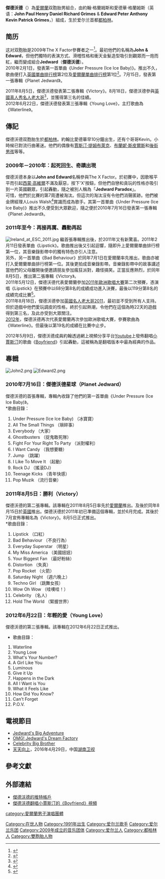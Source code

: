 {{Link style|time=2015-12-13T12:31:46+00:00}}
{{藝人
| 姓名     = Jedward<br />傑德沃德
| 別名     = John & Edward
| 類型     = 組合
| 圖片     = Jedward-original.jpg
| 圖片尺寸 = 250px
| 國籍     = {{IRE}}
| 出生日期 = {{birth date and age|1991|10|16}}
| 出生地點 = {{IRE}}[[都柏林|都柏林]]
| 音樂類型 = [[流行曲|流行曲]]<br>[[嘻哈|嘻哈]]
| 出道作   = Under Pressure（Ice Ice Baby）
| 代表作   = Under Pressure（Ice Ice Baby）<br />Lipstick<br />Bad Behaviour
| 樂器     = 
| 活躍年代 = 2009年至今
| 唱片公司 = {{Plainlist|
* [[索尼音樂娛樂|索尼音樂娛樂]]<br>（2010年1月－2010年3月）
* [[環球唱片|環球唱片]]<br>（2010年3月－）
}}
| 網站 = {{URL|www.planetjedward.net}}
| 現任成員 = John & Edward Grimes <br />（[[双胞胎|双胞胎]]）
}}
'''傑德沃德'''（{{lang-en|Jedward}}）為[[愛爾蘭|愛爾蘭]]双胞胎男組合，由約翰·格蘭姆斯和愛德華·格蘭姆斯（英语：'''John Paul Henry Daniel Richard Grimes''' & '''Edward Peter Anthony Kevin Patrick Grimes'''，{{bd|1991年|10月16日}}）組成，生於爱尔兰首都[[都柏林|都柏林]]。

== 简历 == 
这对双胞胎是2009年The X Factor參賽者之一<ref>{{Citation | title = Jedward twins 'offered £50,000 to replace Jordan on I'm A Celebrity | newspaper = Telegraph | date = 2009年11月24日 | url = http://www.telegraph.co.uk/culture/tvandradio/x-factor/6641607/Jedward-twins-offered-50000-to-replace-Jordan-on-Im-A-Celebrity.html | accessdate = 2011年9月22日 | archive-date = 2019年6月18日 | archive-url = https://web.archive.org/web/20190618104658/https://www.telegraph.co.uk/culture/tvandradio/x-factor/6641607/Jedward-twins-offered-50000-to-replace-Jordan-on-Im-A-Celebrity.html | dead-url = no }}</ref>。最初他們的名稱為'''John & Edward'''，但他們獨特的表演方式、滑稽性格和衝天金髮造型吸引到觀眾而一炮而紅，繼而變成組合'''Jedward'''（'''傑德沃德'''）。<br />

2010年2月1日，發表第一首單曲《Under Pressure (Ice Ice Baby)》。推出不久，歌曲便打入[[英國單曲排行榜|英國單曲排行榜]]第2位及[[愛爾蘭單曲排行榜|愛爾蘭單曲排行榜]]第1位<ref>{{Citation | title = Jedward ft. Vanilla Ice - 'Under Pressure (Ice Ice Baby)' | newspaper = BBC | date = 2010年2月2日 | url = http://www.bbc.co.uk/blogs/chartblog/2010/02/jedward_ft_vanilla_ice_under_p.shtml | accessdate = 2011年9月22日 | archive-date = 2020年10月26日 | archive-url = https://web.archive.org/web/20201026231707/https://www.bbc.co.uk/blogs/chartblog/2010/02/jedward_ft_vanilla_ice_under_p.shtml | dead-url = no }}</ref>。7月15日，發表第一張專輯《Planet Jedward》。

2011年8月5日，傑德沃德發表第二張專輯《Victory》。8月18日，傑德沃德參與[[英國|英國]][[真人秀|真人秀]][[名人老大哥|名人老大哥]]<ref>{{Citation | title = Jedward twins enter 'Celebrity Big Brother' | newspaper = The Irish Times | date = 2011年8月19日 | url = http://www.irishtimes.com/newspaper/ireland/2011/0819/1224302708462.html | accessdate = 2011年9月22日 | archive-date = 2011年8月20日 | archive-url = https://web.archive.org/web/20110820114053/http://www.irishtimes.com/newspaper/ireland/2011/0819/1224302708462.html | dead-url = no }}</ref>，並獲得第三名的佳績。<br />

2012年6月22日，傑德沃德發表第三張專輯《Young Love》，主打歌曲為《Waterline》。

==傳記==
傑德沃德双胞胎生於[[都柏林|都柏林]]。約翰比愛德華早10分鐘出生，还有个哥哥Kevin。小時候已對流行曲著迷。他們的偶像有[[賈斯汀·提姆布萊克|賈斯汀·提姆布萊克]]、[[布蘭妮·斯皮爾斯|布蘭妮·斯皮爾斯]]和[[後街男孩|後街男孩]]等等。
===2009年－2010年：起死回生、奇蹟出現===
傑德沃德本身以'''John and Edward'''名稱參與The X Factor。於初賽中，因歌喉平平而引起[[西蒙·高維爾|西蒙·高維爾]]不滿及厭惡，按下'X'按鈕，但他們自戀和貪玩的性格亦吸引到一片英國觀眾，引起轟動，隨之被別人稱為「'''Jedward Paradox'''」。<br />

可惜，他們於比賽的第7周遭被淘汰。但這次的淘汰沒有令他們消聲匿跡。他們被金牌經理人Louis Walsh<ref>{{Citation | title = How rich is X Factor's Louis Walsh? | newspaper = This is MONEY | date = 2011年1月26日 | url = http://www.thisismoney.co.uk/money/article-1708117/How-rich-is-X-Factors-Louis-Walsh.html | accessdate = 2011年9月22日 | archive-date = 2019年6月17日 | archive-url = https://web.archive.org/web/20190617030204/https://www.thisismoney.co.uk/money/article-1708117/How-rich-is-X-Factors-Louis-Walsh.html | dead-url = no }}</ref>賞識而成為歌手。其第一首單曲《Under Pressure (Ice Ice Baby)》推出不久便受到大眾歡迎，隨之便於2010年7月16日發表第一張專輯《Planet Jedward》。<br />

===2011年至今：再接再厲、轟動再起===
[[File:Ireland_at_ESC_2011.jpg|thumb]]
繼首張專輯推出後，於2011年又有新驚喜。2011年2月11日發表單曲《Lipstick》。歌曲推出後又引起迴響，隨即升上愛爾蘭單曲排行榜第一位，其音樂錄影帶中的獨有特色亦引人注意。<br />

另外，另一首單曲《Bad Behaviour》於同年7月1日在愛爾蘭率先推出，歌曲亦被打入愛爾蘭單曲排行榜第一位。其後更拍成音樂錄影帶。音樂錄影帶中的故事講述當他們的父母離開後便邀請朋友參加瘋狂派對，趣怪搞笑。正當反應熱烈，於同年8月5日，推出第二張專輯《Victory》。<br />

2011年5月12日，傑德沃德代表愛爾蘭參加[[2011年歐洲歌唱大賽|2011年歐洲歌唱大賽]]第二次預賽，憑演唱《Lipstick》在預賽中以68分第8名的成績成功進入決賽，最後以119分第8名的成績完成比賽<ref>{{Citation | title = Ireland 2011: Jedward | newspaper = EuroVisionary | date = 2011年3月26日 | url = http://www.eurovisionary.com/participant-profile/2011/lipstick/jedward | accessdate = 2011年9月26日 | archive-date = 2019年6月17日 | archive-url = https://web.archive.org/web/20190617021135/https://www.eurovisionary.com/participant-profile/2011/lipstick/jedward | dead-url = no }}</ref>。<br />

2011年8月18日，傑德沃德參加[[英國|英國]][[:en:Celebrity_Big_Brother_2011_(UK)|名人老大哥2011]]，最初並不受到所有人支持。但於遊戲中他們愛玩調皮的性格，終於引起熱潮，令他們在這個為時22天的遊戲得到第三名，及此亦受到大眾關注。<br />

[[2012年歐洲歌唱大賽|2012年]]，傑德沃德再次代表愛爾蘭再次參加歐洲歌唱大賽，參賽歌曲為《Waterline》。但最後以第19名的成績在比賽中止步。

2012年5月9日，傑德沃德成員約翰透過網上視頻分享平台[[Youtube|Youtube]]上發佈翻唱[[小賈斯汀|小賈斯汀]]的歌曲《[[Boyfriend|Boyfriend]]》引起轟動，這被稱為是翻唱版本中最為經典的作品。

==專輯==
[[File:John2.png|thumb]]
[[File:Edward2.png|thumb]]
===2010年7月16日：傑德沃德星球（Planet Jedward）===
傑德沃德的首張專輯，專輯內收錄了他們的第一首單曲《Under Pressure (Ice Ice Baby)》。<br />
*歌曲目錄：
# Under Pressure (Ice Ice Baby) （冰寶寶）
# All The Small Things （瑣碎事）
# Everybody （大家）
# Ghostbusters （捉鬼敢死隊）
# Fight For Your Right To Party （派對權利）
# I Want Candy （我想要糖）
# Jump （跳躍）
# I Like To Move It （起動）
# Rock DJ （搖滾DJ）
# Teenage Kicks （青年快感）
# Pop Muzik （流行音樂）

===2011年8月5日：勝利（Victory）===
傑德沃德的第二張專輯。該專輯在2011年8月5日率先於[[愛爾蘭|愛爾蘭]]推出。及後於同年8月15日於[[英國|英國]]推出。傑德沃德於2011年初已準備這個專輯，並於6月完成。其後於7月宣佈專輯名為《Victory》。8月5日正式推出。<br />
*歌曲目錄：
# Lipstick （口紅）
# Bad Behaviour （不良行為）
# Everyday Superstar （明星）
# My Miss America （美國妞妞）
# Your Biggest Fan （最好粉絲）
# Distortion （失真）
# Pop Rocket （火箭）
# Saturday Night （週六晚上）
# Techno Girl （跳舞女孩）
# Wow Oh Wow （哇噢哇！）
# Celebrity （名人）
# Hold The World （緊握世界）

===2012年6月22日：年輕的愛（Young Love）===
傑德沃德的第三張專輯。該專輯在2012年6月22日正式推出。
*歌曲目錄：
# Waterline
# Young Love
# What's Your Number?
# A Girl Like You
# Luminous
# Give it Up
# Happens in the Dark
# All I Want is You
# What it Feels Like
# How Did You Know?
# Can't Forget
# P.O.V.

==電視節目 ==
* [[:en:Jedward's_Big_Adventure|Jedward's Big Adventure]]
* [[:en:OMG!_Jedward's_Dream_Factory|OMG! Jedward's Dream Factory]]
* [[:en:Celebrity_Big_Brother_8|Celebrity Big Brother]]
* [[天天向上|天天向上]]，2016年4月29日，中国[[湖南卫视|湖南卫视]]

==參考文獻==
{{Reflist}}
==外部連結==
* [https://twitter.com/planetjedward 傑德沃德的推特帳戶] {{Wayback|url=https://twitter.com/planetjedward |date=20201215173907 }}
* [http://www.youtube.com/watch?v=FnK8AyEgipw 傑德沃德翻唱小賈斯汀的《Boyfriend》視頻] {{Wayback|url=http://www.youtube.com/watch?v=FnK8AyEgipw |date=20201010062825 }}

{{DEFAULTSORT:Jedward}}
[[Category:在世人物|Category:在世人物]]
[[Category:1991年出生|Category:1991年出生]]
[[Category:爱尔兰歌手|Category:爱尔兰歌手]]
[[Category:爱尔兰乐团|Category:爱尔兰乐团]]
[[category:愛爾蘭男子演唱團體|category:愛爾蘭男子演唱團體]]
[[Category:2009年成立的音乐团体|Category:2009年成立的音乐团体]]
[[Category:爱尔兰人|Category:爱尔兰人]]
[[Category:都柏林人|Category:都柏林人]]
[[Category:雙胞胎人物|Category:雙胞胎人物]]